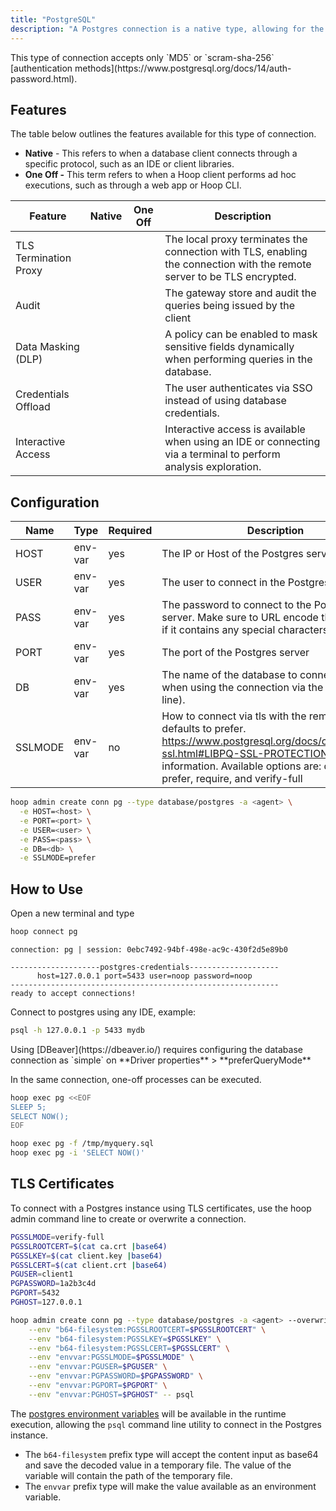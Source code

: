 ```yaml
---
title: "PostgreSQL"
description: "A Postgres connection is a native type, allowing for the auditing of queries and redaction of their output. It facilitates a local TCP connection without requiring a password."
---
```



<Prerequisites />

<Info>
This type of connection accepts only `MD5` or `scram-sha-256` [authentication methods](https://www.postgresql.org/docs/14/auth-password.html).
</Info>

## Features

The table below outlines the features available for this type of connection.

- **Native** - This refers to when a database client connects through a specific protocol, such as an IDE or client libraries.
- **One Off -** This term refers to when a Hoop client performs ad hoc executions, such as through a web app or Hoop CLI.

| Feature | Native | One Off | Description |
| --- | --- | --- | --- |
| TLS Termination Proxy | <Icon icon="check" />  | <Icon icon="check" /> | The local proxy terminates the connection with TLS, enabling the connection with the remote server to be TLS encrypted. |
| Audit | <Icon icon="check" /> | <Icon icon="check" /> | The gateway store and audit the queries being issued by the client |
| Data Masking (DLP) | <Icon icon="check" /> | <Icon icon="check" /> | A policy can be enabled to mask sensitive fields dynamically when performing queries in the database. |
| Credentials Offload | <Icon icon="check" /> | <Icon icon="check" /> | The user authenticates via SSO instead of using database credentials. |
| Interactive Access | <Icon icon="check" /> | <Icon icon="check" /> | Interactive access is available when using an IDE or connecting via a terminal to perform analysis exploration. |

## Configuration

| Name | Type | Required | Description |
| --- | --- | --- | --- |
| HOST | env-var | yes | The IP or Host of the Postgres server |
| USER | env-var | yes | The user to connect in the Postgres server |
| PASS | env-var | yes | The password to connect to the Postgres server. Make sure to URL encode the password if it contains any special characters. |
| PORT | env-var | yes | The port of the Postgres server |
| DB | env-var | yes | The name of the database to connect (Required when using the connection via the command line). |
| SSLMODE | env-var | no | How to connect via tls with the remote host, it defaults to prefer. https://www.postgresql.org/docs/current/libpq-ssl.html#LIBPQ-SSL-PROTECTION for more information. Available options are: disable, prefer, require, and verify-full  |

```bash
hoop admin create conn pg --type database/postgres -a <agent> \
  -e HOST=<host> \
  -e PORT=<port> \
  -e USER=<user> \
  -e PASS=<pass> \
  -e DB=<db> \
  -e SSLMODE=prefer
```

## How to Use

Open a new terminal and type

```bash
hoop connect pg
```

```
connection: pg | session: 0ebc7492-94bf-498e-ac9c-430f2d5e89b0

--------------------postgres-credentials--------------------
      host=127.0.0.1 port=5433 user=noop password=noop
------------------------------------------------------------
ready to accept connections!
```

Connect to postgres using any IDE, example:

```bash
psql -h 127.0.0.1 -p 5433 mydb
```

<Info>
Using [DBeaver](https://dbeaver.io/) requires configuring the database connection as `simple` on **Driver properties** > **preferQueryMode**
</Info>

In the same connection, one-off processes can be executed.

```bash
hoop exec pg <<EOF
SLEEP 5;
SELECT NOW();
EOF
```

```bash
hoop exec pg -f /tmp/myquery.sql
hoop exec pg -i 'SELECT NOW()'
```

## TLS Certificates

To connect with a Postgres instance using TLS certificates, use the hoop admin command line to create or overwrite a connection.

```bash
PGSSLMODE=verify-full
PGSSLROOTCERT=$(cat ca.crt |base64)
PGSSLKEY=$(cat client.key |base64)
PGSSLCERT=$(cat client.crt |base64)
PGUSER=client1
PGPASSWORD=1a2b3c4d
PGPORT=5432
PGHOST=127.0.0.1

hoop admin create conn pg --type database/postgres -a <agent> --overwrite \
    --env "b64-filesystem:PGSSLROOTCERT=$PGSSLROOTCERT" \
    --env "b64-filesystem:PGSSLKEY=$PGSSLKEY" \
    --env "b64-filesystem:PGSSLCERT=$PGSSLCERT" \
    --env "envvar:PGSSLMODE=$PGSSLMODE" \
    --env "envvar:PGUSER=$PGUSER" \
    --env "envvar:PGPASSWORD=$PGPASSWORD" \
    --env "envvar:PGPORT=$PGPORT" \
    --env "envvar:PGHOST=$PGHOST" -- psql
```

The [postgres environment variables](https://www.postgresql.org/docs/current/libpq-envars.html) will be available in the runtime execution, allowing the `psql` command line utility to connect in the Postgres instance.

- The `b64-filesystem` prefix type will accept the content input as base64 and save the decoded value in a temporary file. The value of the variable will contain the path of the temporary file.
- The `envvar` prefix type will make the value available as an environment variable.
